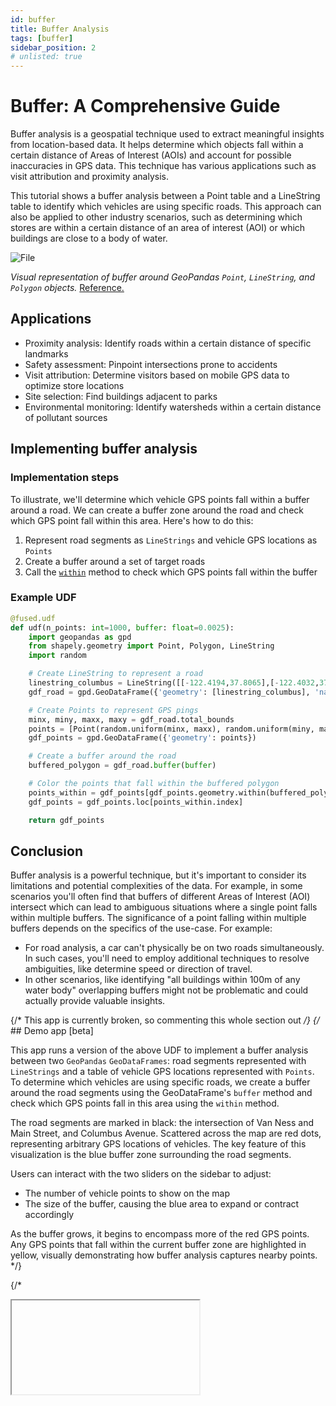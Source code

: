 ```yaml
---
id: buffer
title: Buffer Analysis
tags: [buffer]
sidebar_position: 2
# unlisted: true
---
```


# Buffer: A Comprehensive Guide

Buffer analysis is a geospatial technique used to extract meaningful insights from location-based data. It helps determine which objects fall within a certain distance of Areas of Interest (AOIs) and account for possible inaccuracies in GPS data. This technique has various applications such as visit attribution and proximity analysis.

This tutorial shows a buffer analysis between a Point table and a LineString table to identify which vehicles are using specific roads. This approach can also be applied to other industry scenarios, such as determining which stores are within a certain distance of an area of interest (AOI) or which buildings are close to a body of water.


<div style={{textAlign: 'center'}}>
<img src={ImageAnatomy} alt="File" style={{}} />
</div>


_Visual representation of buffer around GeoPandas `Point`, `LineString`, and `Polygon` objects._ [Reference.](https://saylordotorg.github.io/text_essentials-of-geographic-information-systems/section_11/5c7eb6fc4bcbfc5117d778f0aabfded6.jpg)


## Applications

- Proximity analysis: Identify roads within a certain distance of specific landmarks
- Safety assessment: Pinpoint intersections prone to accidents
- Visit attribution: Determine visitors based on mobile GPS data to optimize store locations
- Site selection: Find buildings adjacent to parks
- Environmental monitoring: Identify watersheds within a certain distance of pollutant sources

## Implementing buffer analysis




### Implementation steps

To illustrate, we'll determine which vehicle GPS points fall within a buffer around a road. We can create a buffer zone around the road and check which GPS point fall within this area. Here's how to do this:

1. Represent road segments as `LineStrings` and vehicle GPS locations as `Points`
1. Create a buffer around a set of target roads
2. Call the [`within`](https://geopandas.org/en/stable/docs/reference/api/geopandas.GeoSeries.within.html) method to check which GPS points fall within the buffer

### Example UDF

```python showLineNumbers
@fused.udf
def udf(n_points: int=1000, buffer: float=0.0025):
    import geopandas as gpd
    from shapely.geometry import Point, Polygon, LineString
    import random

    # Create LineString to represent a road
    linestring_columbus = LineString([[-122.4194,37.8065],[-122.4032,37.7954]])
    gdf_road = gpd.GeoDataFrame({'geometry': [linestring_columbus], 'name': ['Columbus Ave']})

    # Create Points to represent GPS pings
    minx, miny, maxx, maxy = gdf_road.total_bounds
    points = [Point(random.uniform(minx, maxx), random.uniform(miny, maxy)) for _ in range(n_points)]
    gdf_points = gpd.GeoDataFrame({'geometry': points})

    # Create a buffer around the road
    buffered_polygon = gdf_road.buffer(buffer)

    # Color the points that fall within the buffered polygon
    points_within = gdf_points[gdf_points.geometry.within(buffered_polygon.unary_union)]
    gdf_points = gdf_points.loc[points_within.index]

    return gdf_points
```



## Conclusion

Buffer analysis is a powerful technique, but it's important to consider its limitations and potential complexities of the data. For example, in some scenarios you'll often find that buffers of different Areas of Interest (AOI) intersect which can lead to ambiguous situations where a single point falls within multiple buffers. The significance of a point falling within multiple buffers depends on the specifics of the use-case. For example:
- For road analysis, a car can't physically be on two roads simultaneously. In such cases, you'll need to employ additional techniques to resolve ambiguities, like determine speed or direction of travel.
- In other scenarios, like identifying "all buildings within 100m of any water body" overlapping buffers might not be problematic and could actually provide valuable insights.


{/* This app is currently broken, so commenting this whole section out */}
{/* ## Demo app [beta]

This app runs a version of the above UDF to implement a buffer analysis between two `GeoPandas` `GeoDataFrames`: road segments represented with `LineStrings` and a table of vehicle GPS locations represented with `Points`. To determine which vehicles are using specific roads, we create a buffer around the road segments using the GeoDataFrame's `buffer` method and check which GPS points fall in this area using the `within` method.

The road segments are marked in black: the intersection of Van Ness and Main Street, and Columbus Avenue. Scattered across the map are red dots, representing arbitrary GPS locations of vehicles. The key feature of this visualization is the blue buffer zone surrounding the road segments.

Users can interact with the two sliders on the sidebar to adjust:
- The number of vehicle points to show on the map
- The size of the buffer, causing the blue area to expand or contract accordingly

As the buffer grows, it begins to encompass more of the red GPS points. Any GPS points that fall within the current buffer zone are highlighted in yellow, visually demonstrating how buffer analysis captures nearby points. */}

{/*

<Iframe
  id="iframe-1"
  code={BUFFER_CODE}
  requirements={[
    "/pyarrow/pyarrow-17.0.0-cp312-cp312-pyodide_2024_0_wasm32.whl",
    "micropip",
    "pyodide-unix-timezones", // needed by pyarrow
    "geopandas",
    "requests",
    "xarray",
    "yarl",
    // Commonly used in product:
    "pydeck",
    "fused"
  ]}
/> */}
